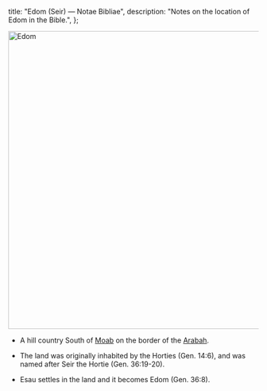   title: "Edom (Seir) — Notae Bibliae",
  description: "Notes on the location of Edom in the Bible.",
};

<Initial text="Edom (Seir)"/>

<Image
  className="sepia rounded"
  src="/places/edom.jpg"
  alt="Edom"
  width="600"
  height="600"
/>

- A hill country South of [Moab](/places/old-testament/genesis/moab) on the border of the [Arabah](/places/old-testament/genesis/arabah).

- The land was originally inhabited by the Horties (Gen. 14:6), and was named after Seir the Hortie (Gen. 36:19-20).

- Esau settles in the land and it becomes Edom (Gen. 36:8).
